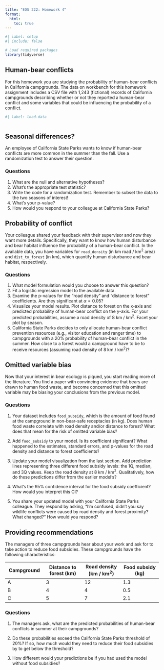 ```yaml
---
title: "EDS 222: Homework 4"
format: 
  html:
    toc: true
---
```


```r
#| label: setup
#| include: false

# Load required packages
library(tidyverse)

```

## Human-bear conflicts

For this homework you are studying the probability of human-bear conflicts in California campgrounds. The data on workbench for this homework assignment includes a CSV file with 1,243 (fictional) records of California campgrounds describing whether or not they reported a human-bear conflict and some variables that could be influencing the probability of a conflict.

```r
#| label: load-data



```

## Seasonal differences?

An employee of California State Parks wants to know if human-bear conflicts are more common in the summer than the fall. Use a randomization test to answer their question.

### Questions

1.  What are the null and alternative hypotheses?
2.  What's the appropriate test statistic?
3.  Write the code for a randomization test. Remember to subset the data to the two seasons of interest!
4.  What's your p-value?
5.  How would you respond to your colleague at California State Parks?

## Probability of conflict

Your colleague shared your feedback with their supervisor and now they want more details. Specifically, they want to know how human disturbance and bear habitat influence the probability of a human-bear conflict. In the available data, you have variables for `road_density` (in km road / km^2^ area) and `dist_to_forest` (in km), which quantify human disturbance and bear habitat, respectively.

### Questions

1.  What model formulation would you choose to answer this question?
2.  Fit a logistic regression model to the available data.
3.  Examine the p-values for the "road density" and "distance to forest" coefficients. Are they significant at $\alpha=0.05$?
4.  Visualize your model results. Plot distance to forest on the x-axis and predicted probability of human-bear conflict on the y-axis. For your predicted probabilities, assume a road density of 8 km / km^2^. Facet your plot by season.
5.  California State Parks decides to only allocate human-bear conflict prevention resources (e.g., visitor education and ranger time) to campgrounds with a 20% probability of human-bear conflict in the summer. How close to a forest would a campground have to be to receive resources (assuming road density of 8 km / km^2^)?

## Omitted variable bias

Now that your interest in bear ecology is piqued, you start reading more of the literature. You find a paper with convincing evidence that bears are drawn to human food waste, and become concerned that this omitted variable may be biasing your conclusions from the previous model.

### Questions

1.  Your dataset includes `food_subsidy`, which is the amount of food found at the campground in non-bear-safe receptacles (in kg). Does human food waste correlate with road density and/or distance to forest? What does that mean for the risk of omitted variable bias?

2.  Add `food_subsidy` to your model. Is its coefficient significant? What happened to the estimates, standard errors, and p-values for the road density and distance to forest coefficients?

3.  Update your model visualization from the last section. Add prediction lines representing three different food subsidy levels: the 1Q, median, and 3Q values. Keep the road density at 8 km / km^2^. Qualitatively, how do these predictions differ from the earlier model's?

4.  What's the 95% confidence interval for the food subsidy coefficient? How would you interpret this CI?

5.  You share your updated model with your California State Parks colleague. They respond by asking, "I'm confused, didn't you say wildlife conflicts were caused by road density and forest proximity? What changed?" How would you respond?

## Providing recommendations

The managers of three campgrounds hear about your work and ask for to take action to reduce food subsidies. These campgrounds have the following characteristics:

| Campground | Distance to forest (km) | Road density (km / km^2^) | Food subsidy (kg) |
|----|----|----|----|
| A | 3 | 12 | 1.3 |
| B | 4 | 4 | 0.5 |
| C | 5 | 7 | 2.1 |

### Questions

1.  The managers ask, what are the predicted probabilities of human-bear conflicts in summer at their campgrounds?

2.  Do these probabilities exceed the California State Parks threshold of 20%? If so, how much would they need to reduce their food subsidies by to get below the threshold?

3.  How different would your predictions be if you had used the model without food subsidies?
